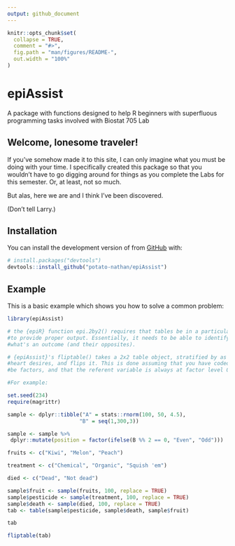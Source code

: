 ```yaml
---
output: github_document
---
```


<!-- README.md is generated from README.Rmd. Please edit that file -->

```r
knitr::opts_chunk$set(
  collapse = TRUE,
  comment = "#>",
  fig.path = "man/figures/README-",
  out.width = "100%"
)
```

# epiAssist

A package with functions designed to help R beginners with superfluous programming tasks involved with Biostat 705 Lab

## Welcome, lonesome traveler!
If you've somehow made it to this site, I can only imagine what you must be doing with your time. I specifically created this package so that you wouldn't have to go digging around for things as you complete the Labs for this semester. Or, at least, not so much.

But alas, here we are and I think I've been discovered.

(Don't tell Larry.)

<!-- badges: start -->
<!-- badges: end -->

## Installation

You can install the development version of from [GitHub](https://github.com/) with:

``` r
# install.packages("devtools")
devtools::install_github("potato-nathan/epiAssist")
```
## Example

This is a basic example which shows you how to solve a common problem:

```r
library(epiAssist)

# the {epiR} function epi.2by2() requires that tables be in a particular orientation in order
#to provide proper output. Essentially, it needs to be able to identify what's an exposure, and
#what's an outcome (and their opposites).

# {epiAssist}'s fliptable() takes a 2x2 table object, stratified by as many levels as your
#heart desires, and flips it. This is done assuming that you have coded your variables to
#be factors, and that the referent variable is always at factor level 0.

#For example:

set.seed(234)
require(magrittr)

sample <- dplyr::tibble("A" = stats::rnorm(100, 50, 4.5),
                       "B" = seq(1,300,3))

sample <- sample %>%
 dplyr::mutate(position = factor(ifelse(B %% 2 == 0, "Even", "Odd")))

fruits <- c("Kiwi", "Melon", "Peach")

treatment <- c("Chemical", "Organic", "Squish 'em")

died <- c("Dead", "Not dead")

sample$fruit <- sample(fruits, 100, replace = TRUE)
sample$pesticide <- sample(treatment, 100, replace = TRUE)
sample$death <- sample(died, 100, replace = TRUE)
tab <- table(sample$pesticide, sample$death, sample$fruit)

tab

fliptable(tab)
```

